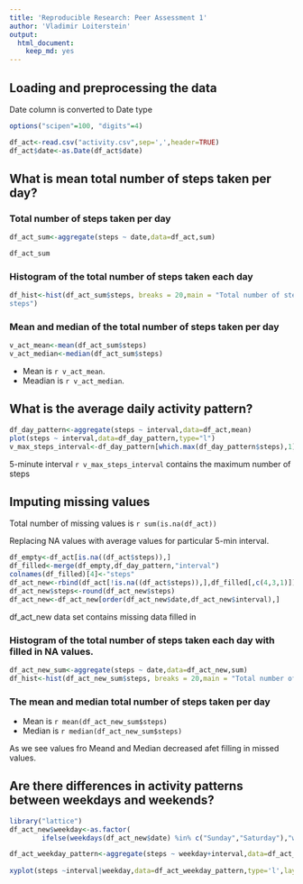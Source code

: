 ```yaml
---
title: 'Reproducible Research: Peer Assessment 1'
author: 'Vladimir Loiterstein'
output:
  html_document:
    keep_md: yes
---
```


## Loading and preprocessing the data
Date column is converted to Date type

```r
options("scipen"=100, "digits"=4)

df_act<-read.csv("activity.csv",sep=',',header=TRUE)
df_act$date<-as.Date(df_act$date)
```


## What is mean total number of steps taken per day?
###  Total number of steps taken per day
```r
df_act_sum<-aggregate(steps ~ date,data=df_act,sum)

df_act_sum
```


### Histogram of the total number of steps taken each day
```R
df_hist<-hist(df_act_sum$steps, breaks = 20,main = "Total number of steps taken each day",xlab = "Number of 
steps")
```

### Mean and median of the total number of steps taken per day
```r
v_act_mean<-mean(df_act_sum$steps)
v_act_median<-median(df_act_sum$steps)
```

 - Mean is `r v_act_mean`.
 - Meadian is `r v_act_median`.



## What is the average daily activity pattern?
```r
df_day_pattern<-aggregate(steps ~ interval,data=df_act,mean)
plot(steps ~ interval,data=df_day_pattern,type="l")
v_max_steps_interval<-df_day_pattern[which.max(df_day_pattern$steps),1]

```
5-minute interval `r v_max_steps_interval` contains the maximum number of steps


## Imputing missing values
Total number of missing values is `r sum(is.na(df_act))`

Replacing NA values with average values for particular 5-min interval.
```r
df_empty<-df_act[is.na((df_act$steps)),]
df_filled<-merge(df_empty,df_day_pattern,"interval")
colnames(df_filled)[4]<-"steps"
df_act_new<-rbind(df_act[!is.na((df_act$steps)),],df_filled[,c(4,3,1)])
df_act_new$steps<-round(df_act_new$steps)
df_act_new<-df_act_new[order(df_act_new$date,df_act_new$interval),]
```

df_act_new data set contains missing data filled in


### Histogram of the total number of steps taken each day with filled in NA values.
```r
df_act_new_sum<-aggregate(steps ~ date,data=df_act_new,sum)
df_hist<-hist(df_act_new_sum$steps, breaks = 20,main = "Total number of steps taken each day",xlab = "Number of steps")

```


### The mean and median total number of steps taken per day

- Mean is `r mean(df_act_new_sum$steps)`
- Median is `r median(df_act_new_sum$steps)`

As we see values fro Meand and Median decreased afet filling in missed values.

## Are there differences in activity patterns between weekdays and weekends?

```r
library("lattice")
df_act_new$weekday<-as.factor(
        ifelse(weekdays(df_act_new$date) %in% c("Sunday","Saturday"),"weekend","weekday"))

df_act_weekday_pattern<-aggregate(steps ~ weekday+interval,data=df_act_new,mean)
  
xyplot(steps ~interval|weekday,data=df_act_weekday_pattern,type='l',layout = c(1,2))

```



